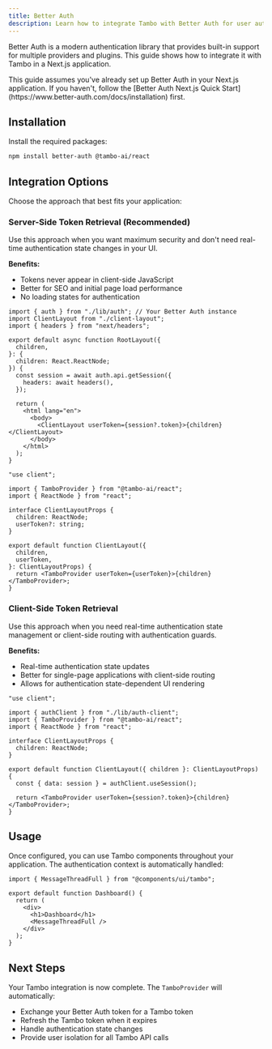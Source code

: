 ```yaml
---
title: Better Auth
description: Learn how to integrate Tambo with Better Auth for user authentication.
---
```


Better Auth is a modern authentication library that provides built-in support for multiple providers and plugins. This guide shows how to integrate it with Tambo in a Next.js application.

<Callout type="info" title="Prerequisites">
  This guide assumes you've already set up Better Auth in your Next.js
  application. If you haven't, follow the [Better Auth Next.js Quick
  Start](https://www.better-auth.com/docs/installation) first.
</Callout>

## Installation

Install the required packages:

```bash
npm install better-auth @tambo-ai/react
```

## Integration Options

Choose the approach that best fits your application:

### Server-Side Token Retrieval (Recommended)

Use this approach when you want maximum security and don't need real-time authentication state changes in your UI.

**Benefits:**

- Tokens never appear in client-side JavaScript
- Better for SEO and initial page load performance
- No loading states for authentication

```tsx title="app/layout.tsx"
import { auth } from "./lib/auth"; // Your Better Auth instance
import ClientLayout from "./client-layout";
import { headers } from "next/headers";

export default async function RootLayout({
  children,
}: {
  children: React.ReactNode;
}) {
  const session = await auth.api.getSession({
    headers: await headers(),
  });

  return (
    <html lang="en">
      <body>
        <ClientLayout userToken={session?.token}>{children}</ClientLayout>
      </body>
    </html>
  );
}
```

```tsx title="app/client-layout.tsx"
"use client";

import { TamboProvider } from "@tambo-ai/react";
import { ReactNode } from "react";

interface ClientLayoutProps {
  children: ReactNode;
  userToken?: string;
}

export default function ClientLayout({
  children,
  userToken,
}: ClientLayoutProps) {
  return <TamboProvider userToken={userToken}>{children}</TamboProvider>;
}
```

### Client-Side Token Retrieval

Use this approach when you need real-time authentication state management or client-side routing with authentication guards.

**Benefits:**

- Real-time authentication state updates
- Better for single-page applications with client-side routing
- Allows for authentication state-dependent UI rendering

```tsx title="app/client-layout.tsx"
"use client";

import { authClient } from "./lib/auth-client";
import { TamboProvider } from "@tambo-ai/react";
import { ReactNode } from "react";

interface ClientLayoutProps {
  children: ReactNode;
}

export default function ClientLayout({ children }: ClientLayoutProps) {
  const { data: session } = authClient.useSession();

  return <TamboProvider userToken={session?.token}>{children}</TamboProvider>;
}
```

## Usage

Once configured, you can use Tambo components throughout your application. The authentication context is automatically handled:

```tsx title="app/dashboard/page.tsx"
import { MessageThreadFull } from "@components/ui/tambo";

export default function Dashboard() {
  return (
    <div>
      <h1>Dashboard</h1>
      <MessageThreadFull />
    </div>
  );
}
```

## Next Steps

Your Tambo integration is now complete. The `TamboProvider` will automatically:

- Exchange your Better Auth token for a Tambo token
- Refresh the Tambo token when it expires
- Handle authentication state changes
- Provide user isolation for all Tambo API calls
